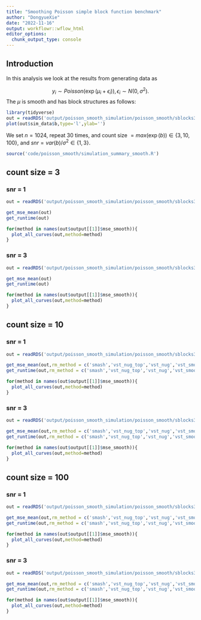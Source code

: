 ```yaml
---
title: "Smoothing Poisson simple block function benchmark"
author: "DongyueXie"
date: "2022-11-16"
output: workflowr::wflow_html
editor_options:
  chunk_output_type: console
---
```


## Introduction

In this analysis we look at the results from generating data as 

$$y_i\sim Poisson(\exp(\mu_i+\epsilon_i)),\epsilon_i\sim N(0,\sigma^2).$$
The $\mu$ is smooth and has block structures as follows:

```r
library(tidyverse)
out = readRDS('output/poisson_smooth_simulation/poisson_smooth/sblocks30_n_1024_snr_1_count_size_3.rds')
plot(out$sim_data$b,type='l',ylab='')
```

We set $n=1024$, repeat 30 times, and count size $=max(\exp(b))\in \{3,10,100\}$, and $snr = var(b)/\sigma^2\in \{1,3\}$.


```r
source('code/poisson_smooth/simulation_summary_smooth.R')
```

## count size = 3

### snr = 1

```r
out = readRDS('output/poisson_smooth_simulation/poisson_smooth/sblocks30_n_1024_snr_1_count_size_3.rds')
```

```r
get_mse_mean(out)
get_runtime(out)
```

```r
for(method in names(out$output[[1]]$mse_smooth)){
  plot_all_curves(out,method=method)
}

```


### snr = 3

```r
out = readRDS('output/poisson_smooth_simulation/poisson_smooth/sblocks30_n_1024_snr_3_count_size_3.rds')
```

```r
get_mse_mean(out)
get_runtime(out)
```

```r
for(method in names(out$output[[1]]$mse_smooth)){
  plot_all_curves(out,method=method)
}

```



## count size = 10

### snr = 1

```r
out = readRDS('output/poisson_smooth_simulation/poisson_smooth/sblocks30_n_1024_snr_1_count_size_10.rds')
```

```r
get_mse_mean(out,rm_method = c('smash','vst_nug_top','vst_nug','vst_smooth'))
get_runtime(out,rm_method = c('smash','vst_nug_top','vst_nug','vst_smooth'))
```

```r
for(method in names(out$output[[1]]$mse_smooth)){
  plot_all_curves(out,method=method)
}

```


### snr = 3

```r
out = readRDS('output/poisson_smooth_simulation/poisson_smooth/sblocks30_n_1024_snr_3_count_size_10.rds')
```

```r
get_mse_mean(out,rm_method = c('smash','vst_nug_top','vst_nug','vst_smooth'))
get_runtime(out,rm_method = c('smash','vst_nug_top','vst_nug','vst_smooth'))
```

```r
for(method in names(out$output[[1]]$mse_smooth)){
  plot_all_curves(out,method=method)
}

```


## count size = 100

### snr = 1

```r
out = readRDS('output/poisson_smooth_simulation/poisson_smooth/sblocks30_n_1024_snr_1_count_size_100.rds')
```

```r
get_mse_mean(out,rm_method = c('smash','vst_nug_top','vst_nug','vst_smooth','smash_two_step_hetero','smash_two_step_homo'))
get_runtime(out,rm_method = c('smash','vst_nug_top','vst_nug','vst_smooth','smash_two_step_hetero','smash_two_step_homo'))
```

```r
for(method in names(out$output[[1]]$mse_smooth)){
  plot_all_curves(out,method=method)
}

```

### snr = 3

```r
out = readRDS('output/poisson_smooth_simulation/poisson_smooth/sblocks30_n_1024_snr_3_count_size_100.rds')
```

```r
get_mse_mean(out,rm_method = c('smash','vst_nug_top','vst_nug','vst_smooth','smash_two_step_hetero','smash_two_step_homo'))
get_runtime(out,rm_method = c('smash','vst_nug_top','vst_nug','vst_smooth','smash_two_step_hetero','smash_two_step_homo'))
```

```r
for(method in names(out$output[[1]]$mse_smooth)){
  plot_all_curves(out,method=method)
}

```
